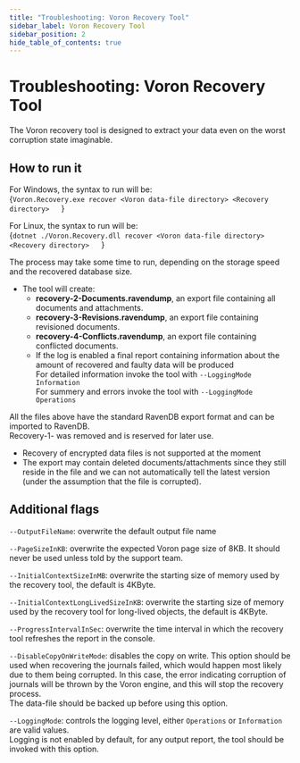 ```yaml
---
title: "Troubleshooting: Voron Recovery Tool"
sidebar_label: Voron Recovery Tool
sidebar_position: 2
hide_table_of_contents: true
---
```



# Troubleshooting: Voron Recovery Tool

The Voron recovery tool is designed to extract your data even on the worst corruption state imaginable.  

## How to run it

For Windows, the syntax to run will be:  
<TabItem value="powershell" label="powershell">
<CodeBlock language="powershell">
{`Voron.Recovery.exe recover <Voron data-file directory> <Recovery directory>  
`}
</CodeBlock>
</TabItem>  

For Linux, the syntax to run will be:  
<TabItem value="powershell" label="powershell">
<CodeBlock language="powershell">
{`dotnet ./Voron.Recovery.dll recover <Voron data-file directory> <Recovery directory>  
`}
</CodeBlock>
</TabItem>

The process may take some time to run, depending on the storage speed and the recovered database size.  

* The tool will create: 
  * **recovery-2-Documents.ravendump**, an export file containing all documents and attachments.
  * **recovery-3-Revisions.ravendump**, an export file containing revisioned documents.
  * **recovery-4-Conflicts.ravendump**, an export file containing conflicted documents.
  * If the log is enabled a final report containing information about the amount of recovered and faulty data will be produced  
    For detailed information invoke the tool with `--LoggingMode Information`  
    For summery and errors invoke the tool with `--LoggingMode Operations`  

All the files above have the standard RavenDB export format and can be imported to RavenDB.  
Recovery-1- was removed and is reserved for later use.  

<Admonition type="note" title="Note" id="note" href="#note">

* Recovery of encrypted data files is not supported at the moment  
* The export may contain deleted documents/attachments since they still reside in the file and we can not automatically tell the latest version (under the assumption that the file is corrupted).

</Admonition>



## Additional flags

`--OutputFileName`: overwrite the default output file name  

`--PageSizeInKB`: overwrite the expected Voron page size of 8KB. It should never be used unless told by the support team.  

`--InitialContextSizeInMB`: overwrite the starting size of memory used by the recovery tool, the default is 4KByte.  

`--InitialContextLongLivedSizeInKB`: overwrite the starting size of memory used by the recovery tool for long-lived objects, the default is 4KByte.  

`--ProgressIntervalInSec`: overwrite the time interval in which the recovery tool refreshes the report in the console.  

`--DisableCopyOnWriteMode`: disables the copy on write. This option should be used when recovering the journals failed, which would happen most likely due to them being corrupted. In this case, the error indicating corruption of journals will be thrown by the Voron engine, and this will stop the recovery process.  
<Admonition type="note" title="Note">
The data-file should be backed up before using this option.
</Admonition>  

`--LoggingMode`: controls the logging level, either `Operations` or `Information` are valid values.  
<Admonition type="note" title="Note">
Logging is not enabled by default, for any output report, the tool should be invoked with this option.
</Admonition>  



